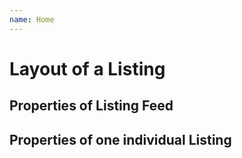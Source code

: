 ```yaml
---
name: Home
---
```



# Layout of a Listing

<Playground>
  <ListingItem
    content={{
      title: 'Monstera',
      type: 'give away',
      price: '30€',
      city: 'Hamburg'
    }}
  />
</Playground>

## Properties of Listing Feed

<Props of={Home} />

## Properties of one individual Listing

<Props of={ListingItem} />
